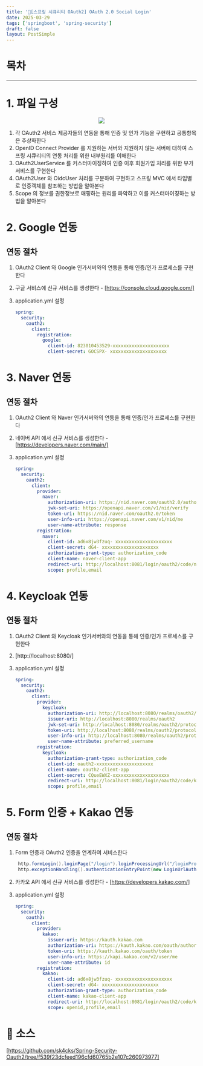 ```yaml
---
title: '🔅[스프링 시큐리티 OAuth2] OAuth 2.0 Social Login'
date: 2025-03-29
tags: ['springboot', 'spring-security']
draft: false
layout: PostSimple
---
```


# 목차

<TOCInline toc={props.toc} exclude="목차"/>

---

# 1. 파일 구성

<p align="center"><img src="/static/images/springBoot/image00000001.png" /></p>

1.  각 OAuth2 서비스 제공자들의 연동을 통해 인증 및 인가 기능을 구현하고 공통항목은 추상화한다
2.  OpenID Connect Provider 를 지원하는 서버와 지원하지 않는 서버에 대하여 스프링 시큐리티의 연동 처리를 위한 내부원리를 이해한다
3.  OAuth2UserService 를 커스터마이징하여 인증 이후 회원가입 처리를 위한 부가 서비스를 구현한다
4.  OAuth2User 와 OidcUser 처리를 구분하여 구현하고 스프링 MVC 에서 타입별로 인증객체를 참조하는 방법을 알아본다
5.  Scope 의 정보를 권한정보로 매핑하는 원리를 파악하고 이를 커스터마이징하는 방법을 알아본다

# 2. Google 연동

## 연동 절차

1. OAuth2 Client 와 Google 인가서버와의 연동을 통해 인증/인가 프로세스를 구현한다
2. 구글 서비스에 신규 서비스를 생성한다 - [https://console.cloud.google.com/]
3. application.yml 설정

   ```yaml
   spring:
     security:
       oauth2:
         client:
           registration:
             google:
               client-id: 823010453529-xxxxxxxxxxxxxxxxxxxxx
               client-secret: GOCSPX- xxxxxxxxxxxxxxxxxxxxx
   ```

# 3. Naver 연동

## 연동 절차

1. OAuth2 Client 와 Naver 인가서버와의 연동을 통해 인증/인가 프로세스를 구현한다
2. 네이버 API 에서 신규 서비스를 생성한다 - [https://developers.naver.com/main/]
3. application.yml 설정

   ```yaml
   spring:
     security:
       oauth2:
         client:
           provider:
             naver:
               authorization-uri: https://nid.naver.com/oauth2.0/authorize
               jwk-set-uri: https://openapi.naver.com/v1/nid/verify
               token-uri: https://nid.naver.com/oauth2.0/token
               user-info-uri: https://openapi.naver.com/v1/nid/me
               user-name-attribute: response
           registration:
             naver:
               client-id: ad6x8jw3fzuq- xxxxxxxxxxxxxxxxxxxxx
               client-secret: dG4- xxxxxxxxxxxxxxxxxxxxx
               authorization-grant-type: authorization_code
               client-name: naver-client-app
               redirect-uri: http://localhost:8081/login/oauth2/code/naver
               scope: profile,email
   ```

# 4. Keycloak 연동

## 연동 절차

1. OAuth2 Client 와 Keycloak 인가서버와의 연동을 통해 인증/인가 프로세스를 구현한다
2. [http://localhost:8080/]
3. application.yml 설정

   ```yaml
   spring:
     security:
       oauth2:
         client:
           provider:
             keycloak:
               authorization-uri: http://localhost:8080/realms/oauth2/protocol/openid-connect/auth
               issuer-uri: http://localhost:8080/realms/oauth2
               jwk-set-uri: http://localhost:8080/realms/oauth2/protocol/openid-connect/certs
               token-uri: http://localhost:8080/realms/oauth2/protocol/openid-connect/token
               user-info-uri: http://localhost:8080/realms/oauth2/protocol/openid-connect/userinfo
               user-name-attribute: preferred_username
           registration:
             keycloak:
               authorization-grant-type: authorization_code
               client-id: oauth2-xxxxxxxxxxxxxxxxxxxxx
               client-name: oauth2-client-app
               client-secret: CQueEWXZ-xxxxxxxxxxxxxxxxxxxxx
               redirect-uri: http://localhost:8081/login/oauth2/code/keycloak
               scope: profile,email
   ```

# 5. Form 인증 + Kakao 연동

## 연동 절차

1. Form 인증과 OAuth2 인증을 연계하여 서비스한다

   ```java
    http.formLogin().loginPage("/login").loginProcessingUrl("/loginProc").defaultSuccessUrl("/").permitAll();
    http.exceptionHandling().authenticationEntryPoint(new LoginUrlAuthenticationEntryPoint("/login"));
   ```

2. 카카오 API 에서 신규 서비스를 생성한다 - [https://developers.kakao.com/]
3. application.yml 설정
   ```yaml
   spring:
     security:
       oauth2:
         client:
           provider:
             kakao:
               issuer-uri: https://kauth.kakao.com
               authorization-uri: https://kauth.kakao.com/oauth/authorize
               token-uri: https://kauth.kakao.com/oauth/token
               user-info-uri: https://kapi.kakao.com/v2/user/me
               user-name-attribute: id
           registration:
             kakao:
               client-id: ad6x8jw3fzuq- xxxxxxxxxxxxxxxxxxxxx
               client-secret: dG4- xxxxxxxxxxxxxxxxxxxxx
               authorization-grant-type: authorization_code
               client-name: kakao-client-app
               redirect-uri: http://localhost:8081/login/oauth2/code/kakao
               scope: openid,profile,email
   ```

# 📖 소스

[https://github.com/sk4cks/Spring-Security-Oauth2/tree/f539f23dcfeed196cfd60765b2e107c260973977]
